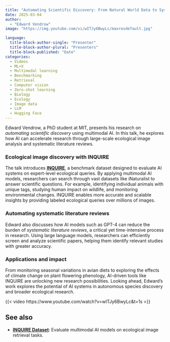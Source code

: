 ```yaml
---
title: "Automating Scientific Discovery: From Natural World Data to Systematic Literature Reviews"
date: 2025-03-04
author: 
  - "Edward Vendrow"
image: "https://img.youtube.com/vi/wITJy6BwyLc/maxresdefault.jpg"  

language: 
  title-block-author-single: "Presenter"
  title-block-author-plural: "Presenters"
  title-block-published: "Date"
categories:
  - Videos
  - ML+X
  - Multimodal learning
  - Benchmarking
  - Retrieval
  - Computer vision
  - Zero-shot learning
  - Biology
  - Ecology
  - Image data
  - LLM
  - Hugging Face
---
```


Edward Vendrow, a PhD student at MIT, presents his research on *automating scientific discovery* using multimodal AI. In this talk, he explores how AI can accelerate research through large-scale ecological image analysis and systematic literature reviews.

### Ecological image discovery with INQUIRE
The talk introduces **[INQUIRE](https://uw-madison-datascience.github.io/ML-X-Nexus/Toolbox/Data/INQUIRE.html)**, a benchmark dataset designed to evaluate AI systems on expert-level ecological queries. By applying multimodal AI models, researchers can search through vast datasets like iNaturalist to answer scientific questions. For example, identifying individual animals with unique tags, studying human impact on wildlife, and monitoring environmental changes. INQUIRE enables more accurate and scalable insights by providing labeled ecological queries over millions of images.

### Automating systematic literature reviews
Edward also discusses how AI models such as GPT-4 can reduce the burden of *systematic literature reviews*, a critical yet time-intensive process in research. Using large language models, researchers can efficiently screen and analyze scientific papers, helping them identify relevant studies with greater accuracy.

### Applications and impact
From monitoring seasonal variations in avian diets to exploring the effects of climate change on plant flowering phenology, AI-driven tools like INQUIRE are unlocking new research possibilities. Looking ahead, Edward's work explores the potential of AI systems in autonomous species discovery and broader ecological research.

{{< video https://www.youtube.com/watch?v=wITJy6BwyLc&t=1s >}}

## See also
- **[INQUIRE Dataset](https://uw-madison-datascience.github.io/ML-X-Nexus/Toolbox/Data/INQUIRE.html)**: Evaluate multimodal AI models on ecological image retrieval tasks.

